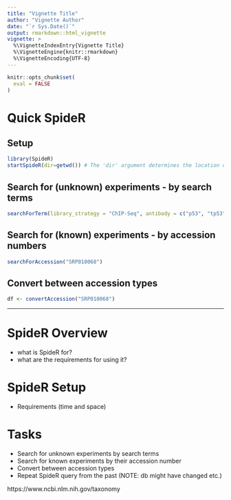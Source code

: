 ```yaml
---
title: "Vignette Title"
author: "Vignette Author"
date: "`r Sys.Date()`"
output: rmarkdown::html_vignette
vignette: >
  %\VignetteIndexEntry{Vignette Title}
  %\VignetteEngine{knitr::rmarkdown}
  %\VignetteEncoding{UTF-8}
---
```



```r
knitr::opts_chunk$set(
  eval = FALSE
)
```



# Quick SpideR

## Setup

```r
library(SpideR)
startSpideR(dir=getwd()) # The 'dir' argument determines the location of large database files
```



## Search for (unknown) experiments - by search terms

```r
searchForTerm(library_strategy = "ChIP-Seq", antibody = c("p53", "tp53"), species = c("9606", "10090"))
```


## Search for (known) experiments - by accession numbers

```r
searchForAccession("SRP010068")
```


## Convert between accession types

```r
df <- convertAccession("SRP010068")
```


---

# SpideR Overview

- what is SpideR for?
- what are the requirements for using it?



# SpideR Setup

- Requirements (time and space)

# Tasks

- Search for unknown experiments by search terms
- Search for known experiments by their accession number
- Convert between accession types
- Repeat SpideR query from the past (NOTE: db might have changed etc.)


https://www.ncbi.nlm.nih.gov/taxonomy 
